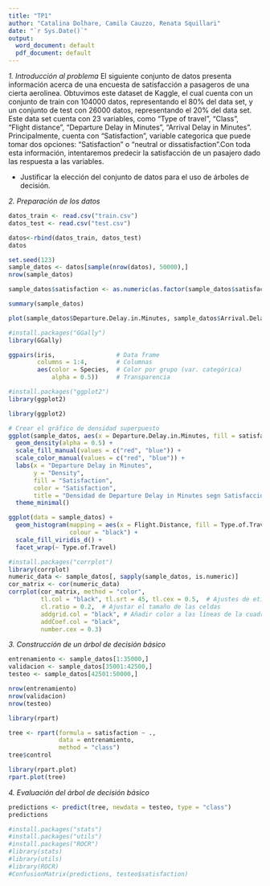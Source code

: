 ```yaml
---
title: "TP1"
author: "Catalina Dolhare, Camila Cauzzo, Renata Squillari"
date: "`r Sys.Date()`"
output:
  word_document: default
  pdf_document: default
---
```


*1. Introducción al problema* El siguiente conjunto de datos presenta información acerca de una encuesta de satisfacción a pasageros de una cierta aerolinea. Obtuvimos este dataset de Kaggle, el cual cuenta con un conjunto de train con 104000 datos, representando el 80% del data set, y un conjunto de test con 26000 datos, representando el 20% del data set. Este data set cuenta con 23 variables, como "Type of travel", "Class", "Flight distance", "Departure Delay in Minutes", "Arrival Delay in Minutes". Principalmente, cuenta con "Satisfaction", variable categorica que puede tomar dos opciones: "Satisfaction" o "neutral or dissatisfaction".Con toda esta información, intentaremos predecir la satisfacción de un pasajero dado las respuesta a las variables.

-   Justificar la elección del conjunto de datos para el uso de árboles de decisión.

*2. Preparación de los datos*

```r
datos_train <- read.csv("train.csv")
datos_test <- read.csv("test.csv")
```

```r
datos<-rbind(datos_train, datos_test)
datos
```

```r
set.seed(123)
sample_datos <- datos[sample(nrow(datos), 50000),]
nrow(sample_datos)
```

```r
sample_datos$satisfaction <- as.numeric(as.factor(sample_datos$satisfaction)) - 1
```

```r
summary(sample_datos)
```

```r
plot(sample_datos$Departure.Delay.in.Minutes, sample_datos$Arrival.Delay.in.Minutes, main = "Departure Delay vs. Arrival Delay", xlab = "Departure delay en minutos", ylab = "Arrival delay en minutos")
```
```r
#install.packages("GGally")
library(GGally)

ggpairs(iris,                 # Data frame
        columns = 1:4,        # Columnas
        aes(color = Species,  # Color por grupo (var. categórica)
            alpha = 0.5))     # Transparencia 

```

```r
#install.packages("ggplot2")
library(ggplot2)
```
```r
library(ggplot2)

# Crear el gráfico de densidad superpuesto
ggplot(sample_datos, aes(x = Departure.Delay.in.Minutes, fill = satisfaction, color = satisfaction)) +
  geom_density(alpha = 0.5) +
  scale_fill_manual(values = c("red", "blue")) +
  scale_color_manual(values = c("red", "blue")) +
  labs(x = "Departure Delay in Minutes", 
       y = "Density", 
       fill = "Satisfaction",
       color = "Satisfaction",
       title = "Densidad de Departure Delay in Minutes segn Satisfaccion") +
  theme_minimal()

```
```r
ggplot(data = sample_datos) +
  geom_histogram(mapping = aes(x = Flight.Distance, fill = Type.of.Travel),
                 colour = "black") +
  scale_fill_viridis_d() +
  facet_wrap(~ Type.of.Travel)
```

```r
#install.packages("corrplot")
library(corrplot)
numeric_data <- sample_datos[, sapply(sample_datos, is.numeric)]
cor_matrix <- cor(numeric_data)
corrplot(cor_matrix, method = "color", 
         tl.col = "black", tl.srt = 45, tl.cex = 0.5,  # Ajustes de etiquetas
         cl.ratio = 0.2,  # Ajustar el tamaño de las celdas
         addgrid.col = "black", # Añadir color a las líneas de la cuadrícula
         addCoef.col = "black",
         number.cex = 0.3)  


```


*3. Construcción de un árbol de decisión básico*

```r
entrenamiento <- sample_datos[1:35000,]
validacion <- sample_datos[35001:42500,]
testeo <- sample_datos[42501:50000,]

nrow(entrenamiento)
nrow(validacion)
nrow(testeo)
```

```r
library(rpart)
```

```r
tree <- rpart(formula = satisfaction ~ ., 
              data = entrenamiento, 
              method = "class")
tree$control
```

```r
library(rpart.plot)
rpart.plot(tree)
```

*4. Evaluación del árbol de decisión básico*

```r
predictions <- predict(tree, newdata = testeo, type = "class")
predictions
```

```r
#install.packages("stats")
#install.packages("utils")
#install.packages("ROCR")
#library(stats)
#library(utils)
#library(ROCR)
#ConfusionMatrix(predictions, testeo$satisfaction)
```
